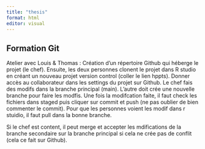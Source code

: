 ```yaml
---
title: "thesis"
format: html
editor: visual
---
```


## Formation Git

Atelier avec Louis & Thomas :
Création d'un répertoire Github qui héberge le projet (le chef). Ensuite, les deux personnes clonent le projet dans R studio en créant un nouveau projet version control (coller le lien hppts). Donner accès au collaborateur dans les settings du projet sur Github. 
Le chef fais des modifs dans la branche principal (main). L'autre doit crée une nouvelle branche pour faire les modfis. 
Une fois la modifcation faite, il faut check les fichiers dans staged puis cliquer sur commit et push (ne pas oublier de bien commenter le commit). 
Pour que les personnes voient les modif dans r stuidio, il faut pull dans la bonne branche. 

Si le chef est content, il peut merge et accepter les mdifications de la branche secondaire sur la branche principal si cela ne crée pas de conflit (cela ce fait sur Github).



